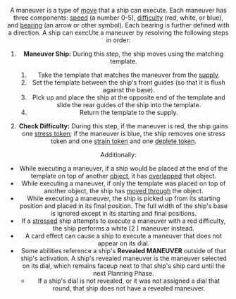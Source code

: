 <Header title="maneuver"/>

A maneuver is a type of [move](/article/Move) that a ship can execute. Each maneuver has three
components: [speed](/article/Speed) (a number 0-5), [difficulty](/article/Difficulty) (red, white, or blue), and [bearing](/article/Bearing)
(an arrow or other symbol). Each bearing is further defined with a direction.
A ship can execUte a maneuver by resolving the following steps in order:

1. **Maneuver Ship:** During this step, the ship moves using the matching
template.
    1. Take the template that matches the maneuver from the [supply](/article/Supply).
    1. Set the template between the ship's front guides (so that it is flush
    against the base).
    1. Pick up and place the ship at the opposite end of the template and
    slide the rear guides of the ship into the template.
    1. Return the template to the supply.

2. **Check Difficulty:** During this step, if the maneuver is red, the ship
gains one [stress token](/article/Stress); if the maneuver is blue, the ship removes one
stress token and one [strain token](/article/Strain) and one [deplete token](/article/Deplete).

Additionally:

* While executing a maneuver, if a ship would be placed at the end of the
template on top of another [object](/article/Objects), it has [overlapped](/article/Overlap) that object.
* While executing a maneuver, if only the template was placed on top of
another object, the ship has [moved through](/article/Move) the object.
* While executing a maneuver, the ship is picked up from its starting
position and placed in its final position. The full width of the ship's base is
ignored except in its starting and final positions.
* If a [stressed](/article/Stress) ship attempts to execute a maneuver with a red difficulty,
the ship performs a white [2 <Straight/>] maneuver instead.
* A card effect can cause a ship to execute a maneuver that does not
appear on its dial.
* Some abilities reference a ship's **Revealed MANEUVER** outside of that
ship's activation. A ship's revealed maneuver is the maneuver selected on
its dial, which remains faceup next to that ship's ship card until the next
Planning Phase.
    + If a ship's dial is not revealed, or it was not assigned a dial that round,
    that ship does not have a revealed maneuver.